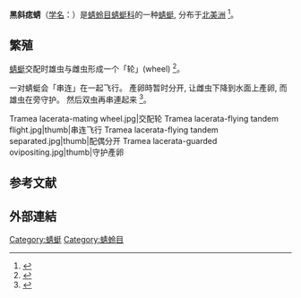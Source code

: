 {{Speciesbox
|image=Tramea lacerata-female.jpg
|taxon=Tramea lacerata
|authority=([[w:Hagen|Hagen]], 1861)
}}
'''黑斜痣蜻'''（[[学名|学名]]：{{lang|la|''Tramea lacerata''}}）是[[蜻蛉目|蜻蛉目]][[蜻蜓科|蜻蜓科]]的一种[[蜻蜓|蜻蜓]], 分布于[[北美洲|北美洲]]
<ref>{{cite web|url=http://www.migratorydragonflypartnership.org/index/iDGuide?taxon=lacerata|title=BLACK SADDLEBAGS (Tramea lacerata)|publisher=Migratory Dragonfly Partnership}}</ref>。

==繁殖==
[[蜻蜓|蜻蜓]]交配时雄虫与雌虫形成一个「轮」(wheel)
<ref>{{cite web|url=https://uwm.edu/field-station/black-saddlebags-dragonfly-family-libellulidae/|title=Black Saddlebags Dragonfly (Family Libellulidae)|publisher=University of Wisconsin-Milwaukee|date=2015-09-22}}</ref>。 

一对蜻蜓会「串连」在一起飞行。 產卵時暂时分开, 让雌虫下降到水面上產卵, 而雄虫在旁守护。 然后双虫再串連起来
<ref>{{cite book|last1=Mead|first1=Kur|date=2009|title=Dragonflies of the North Woods|url=https://www.kollathstensaas.com/book.php?bookID=8|location=Duluth, MN|publisher=Kollath Stensaas Publishing|isbn=978-0-9792006-5-6|pages=173}}</ref>。 
<gallery mode=packed>
Tramea lacerata-mating wheel.jpg|交配轮
Tramea lacerata-flying tandem flight.jpg|thumb|串连飞行
Tramea lacerata-flying tandem separated.jpg|thumb|配偶分开
Tramea lacerata-guarded ovipositing.jpg|thumb|守护產卵
</gallery>

==参考文献==
{{Reflist}}

==外部連結==
{{Commons}}
{{Wikispecies}}
{{Taxonbar|from=Q149160}}
[[Category:蜻蜓|Category:蜻蜓]]
[[Category:蜻蛉目|Category:蜻蛉目]]
{{biology-stub}}